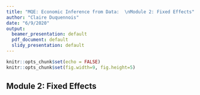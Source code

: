 ---
title: "MQE: Economic Inference from Data:  \nModule 2: Fixed Effects"
author: "Claire Duquennois"
date: "6/9/2020"
output:
  beamer_presentation: default
  pdf_document: default
  slidy_presentation: default
---


```{r setup, include=FALSE}
knitr::opts_chunk$set(echo = FALSE)
knitr::opts_chunk$set(fig.width=9, fig.height=5) 
```

## Module 2: Fixed Effects